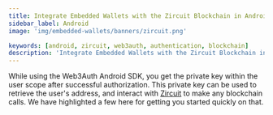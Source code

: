 ```yaml
---
title: Integrate Embedded Wallets with the Zircuit Blockchain in Android
sidebar_label: Android
image: 'img/embedded-wallets/banners/zircuit.png'

keywords: [android, zircuit, web3auth, authentication, blockchain]
description: 'Integrate Embedded Wallets with the Zircuit Blockchain in Android | Embedded Wallets'
---
```



While using the Web3Auth Android SDK, you get the private key within the user scope after successful authorization. This private key can be used to retrieve the user's address, and interact with [Zircuit](https://zircuit.com/) to make any blockchain calls. We have highlighted a few here for getting you started quickly on that.

<EVMInteraction />
